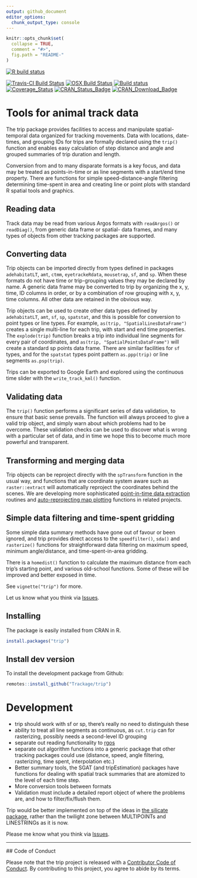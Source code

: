 ```yaml
---
output: github_document
editor_options: 
  chunk_output_type: console
---
```


<!-- README.md is generated from README.Rmd. Please edit that file -->

```r
knitr::opts_chunk$set(
  collapse = TRUE,
  comment = "#>",
  fig.path = "README-"
)
```

<!-- badges: start -->
[![R build status](https://github.com/Trackage/trip/workflows/R-CMD-check/badge.svg)](https://github.com/Trackage/trip/actions)
<!-- badges: end -->

[![Travis-CI Build Status](http://badges.herokuapp.com/travis/Trackage/trip?branch=master&env=BUILD_NAME=trusty_release&label=linux)](https://travis-ci.org/Trackage/trip)
[![OSX Build Status](http://badges.herokuapp.com/travis/Trackage/trip?branch=master&env=BUILD_NAME=osx_release&label=osx)](https://travis-ci.org/Trackage/trip)
[![Build status](https://ci.appveyor.com/api/projects/status/e2r8t15huw9yopbq?svg=true)](https://ci.appveyor.com/project/mdsumner/trip)
[![Coverage_Status](https://img.shields.io/codecov/c/github/Trackage/trip/master.svg)](https://codecov.io/github/Trackage/trip?branch=master)
[![CRAN_Status_Badge](http://www.r-pkg.org/badges/version/trip)](https://cran.r-project.org/package=trip)
[![CRAN_Download_Badge](http://cranlogs.r-pkg.org/badges/trip)](https://cran.r-project.org/package=trip)




# Tools for animal track data

The trip package provides facilities to access and manipulate spatial-temporal data
organized for tracking movements. Data with locations, date-times, and grouping IDs for trips are formally declared using the `trip()` function and enables easy calculation of step distance and angle and grouped summaries of trip duration and length. 

Conversion from and to many disparate formats is a key focus, and data may be treated as points-in-time or as line segments with a start/end time property. There are functions for simple speed-distance-angle filtering determining time-spent in area and creating line or point plots with standard R spatial tools and graphics. 


## Reading data

Track data may be read from various Argos formats  with `readArgos()` or `readDiag()`, from generic data frame or spatial- data frames, and many types of objects from other tracking packages are supported.

## Converting data

Trip objects can be imported directly from types defined in packages `adehabitatLT`, `amt`, `ctmm`, `eyetrackeRdata`, `mousetrap`, `sf`, and `sp`. When these formats do not have time
or trip-grouping values they may be declared by name. A generic data frame may be converted to trip by organizing the x, y, time, ID columns in order, or by a combination of row grouping with x, y, time columns. All other data are retained in the obvious way. 

Trip objects can be used to create other data types defined by `adehabitatLT`, `amt`, `sf`, `sp`, `spatstat`, and this is possible for conversion to point types or line types. For example, `as(trip, "SpatialLinesDataFrame")` creates a single multi-line for each trip, with start and end time properties. The `explode(trip)` function breaks a trip into individual line segments for every pair of coordinates, and `as(trip, "SpatialPointsDataFrame")` will create a standard sp points data frame. There are similar facilities for `sf` types, and for the `spatstat` types point pattern `as.ppp(trip)` or line segments `as.psp(trip)`. 

Trips can be exported to Google Earth and explored using the continuous time slider with the `write_track_kml()` function. 


## Validating data

The `trip()` function performs a significant series of data validation, to ensure that basic sense prevails. The function will always proceed to give a valid trip object, and simply warn about which problems had to be overcome. These validation checks can be used to discover what is wrong with a particular set of data, and in time we hope this to become much more powerful and transparent. 

## Transforming and merging data

Trip objects can be reproject directly with the `spTransform` function in the usual way, and functions that are coordinate system aware such as `raster::extract` will automatically reproject the coordinates behind the scenes. We are developing more sophisticated [point-in-time data extraction](https://github.com/AustralianAntarcticDivision/raadtools) routines and [auto-reprojecting map plotting](https://github.com/AustralianAntarcticDivision/SOmap) functions in related projects. 

## Simple data filtering and time-spent gridding

Some simple data summary methods have gone out of favour or been ignored, and trip provides direct access to the `speedfilter()`, `sda()` and `rasterize()` functions for straightforward data filtering on maximum speed, minimum angle/distance, and time-spent-in-area gridding. 

There is a `homedist()` function to calculate the maximum distance from each trip's starting point, and various old-school functions. Some of these will be improved and better exposed in time. 


See `vignette("trip")` for more. 

Let us know what you think via [Issues](https://github.com/Trackage/trip/issues). 


## Installing

The package is easily installed from CRAN in R. 

```R
install.packages("trip")
```

## Install dev version

To install the development package from Github: 

```R
remotes::install_github("Trackage/trip")
```




# Development

* trip should work with sf or sp, there's really no need to distinguish these
* ability to treat all line segments as continuous, as `cut.trip` can for rasterizing, possibly needs a second-level ID grouping
* separate out reading functionality to [rgos](https://github.com/Trackage/rgos)
* separate out algorithm functions into a generic package that other tracking packages could use (distance, speed, angle filtering, rasterizing, time spent, interpolation etc.)
* Better summary tools, the SGAT (and tripEstimation) packages have functions for dealing with spatial 
 track summaries that are atomized to the level of each time step. 
* More conversion tools between formats
* Validation must include a detailed report object of where the problems are, and how to filter/fix/flush them. 


Trip would be better implemented on top of the ideas in [the silicate package](https://github.com/hypertidy/silicate/), rather than the twilight zone between MULTIPOINTs and LINESTRINGs as it is now. 


Please me know what you think via [Issues](https://github.com/Trackage/trip/issues). 

 
---

 ## Code of Conduct
  
Please note that the trip project is released with a [Contributor Code of Conduct](https://contributor-covenant.org/version/2/0/CODE_OF_CONDUCT.html). By contributing to this project, you agree to abide by its terms.
